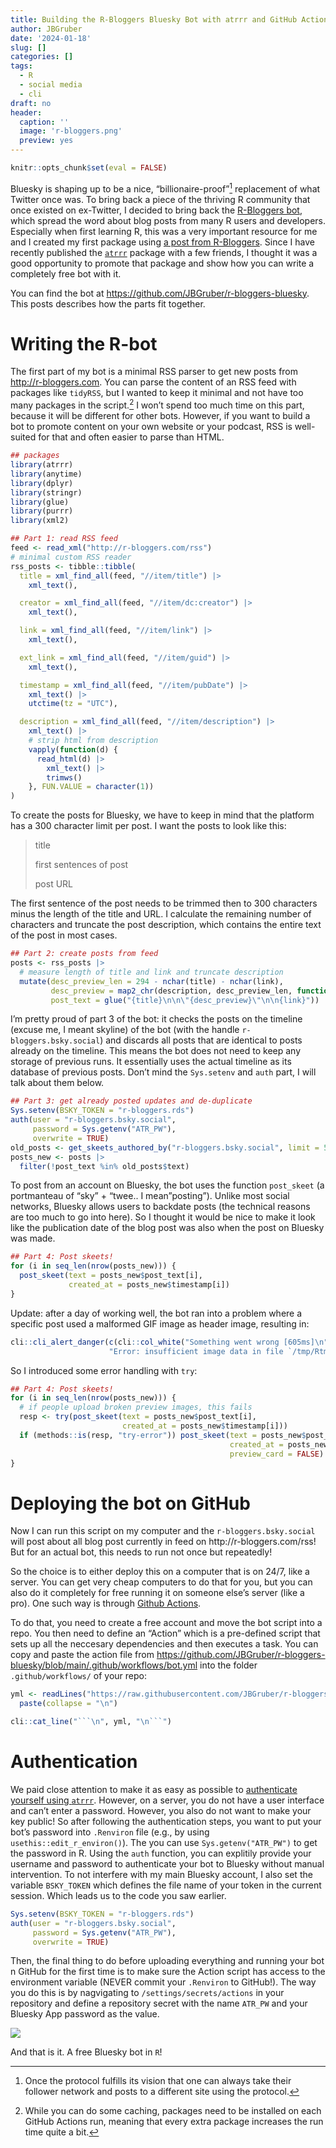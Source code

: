 ```yaml
---
title: Building the R-Bloggers Bluesky Bot with atrrr and GitHub Actions
author: JBGruber
date: '2024-01-18'
slug: []
categories: []
tags:
  - R
  - social media
  - cli
draft: no
header:
  caption: ''
  image: 'r-bloggers.png'
  preview: yes
---
```


```r
knitr::opts_chunk$set(eval = FALSE)
```

Bluesky is shaping up to be a nice, "billionaire-proof"^[
Once the protocol fulfills its vision that one can always take their follower network and posts to a different site using the protocol.
] replacement of what Twitter once was.
To bring back a piece of the thriving R community that once existed on ex-Twitter, I decided to bring back the [R-Bloggers bot](https://bsky.app/profile/r-bloggers.bsky.social), which spread the word about blog posts from many R users and developers.
Especially when first learning R, this was a very important resource for me and I created my first package using [a post from R-Bloggers](https://www.r-bloggers.com/2014/04/writing-an-r-package-from-scratch/).
Since I have recently published the [`atrrr`](https://www.johannesbgruber.eu/post/2024-01-09-release-atrrr/) package with a few friends, I thought it was a good opportunity to promote that package and show how you can write a completely free bot with it.

You can find the bot at <https://github.com/JBGruber/r-bloggers-bluesky>.
This posts describes how the parts fit together.

# Writing the R-bot

The first part of my bot is a minimal RSS parser to get new posts from <http://r-bloggers.com>.
You can parse the content of an RSS feed with packages like `tidyRSS`, but I wanted to keep it minimal and not have too many packages in the script.^[
While you can do some caching, packages need to be installed on each GitHub Actions run, meaning that every extra package increases the run time quite a bit.
]
I won't spend too much time on this part, because it will be different for other bots.
However, if you want to build a bot to promote content on your own website or your podcast, RSS is well-suited for that and often easier to parse than HTML.

```r
## packages
library(atrrr)
library(anytime)
library(dplyr)
library(stringr)
library(glue)
library(purrr)
library(xml2)

## Part 1: read RSS feed
feed <- read_xml("http://r-bloggers.com/rss")
# minimal custom RSS reader
rss_posts <- tibble::tibble(
  title = xml_find_all(feed, "//item/title") |>
    xml_text(),

  creator = xml_find_all(feed, "//item/dc:creator") |>
    xml_text(),

  link = xml_find_all(feed, "//item/link") |>
    xml_text(),

  ext_link = xml_find_all(feed, "//item/guid") |>
    xml_text(),

  timestamp = xml_find_all(feed, "//item/pubDate") |>
    xml_text() |>
    utctime(tz = "UTC"),

  description = xml_find_all(feed, "//item/description") |>
    xml_text() |>
    # strip html from description
    vapply(function(d) {
      read_html(d) |>
        xml_text() |>
        trimws()
    }, FUN.VALUE = character(1))
)
```

To create the posts for Bluesky, we have to keep in mind that the platform has a 300 character limit per post.
I want the posts to look like this:

> title
>
> first sentences of post
>
> post URL

The first sentence of the post needs to be trimmed then to 300 characters minus the length of the title and URL.
I calculate the remaining number of characters and truncate the post description, which contains the entire text of the post in most cases.

```r
## Part 2: create posts from feed
posts <- rss_posts |>
  # measure length of title and link and truncate description
  mutate(desc_preview_len = 294 - nchar(title) - nchar(link),
         desc_preview = map2_chr(description, desc_preview_len, function(x, y) str_trunc(x, y)),
         post_text = glue("{title}\n\n\"{desc_preview}\"\n\n{link}"))
```

I'm pretty proud of part 3 of the bot:
it checks the posts on the timeline (excuse me, I meant skyline) of the bot (with the handle `r-bloggers.bsky.social`) and discards all posts that are identical to posts already on the timeline.
This means the bot does not need to keep any storage of previous runs.
It essentially uses the actual timeline as its database of previous posts.
Don't mind the `Sys.setenv` and `auth` part, I will talk about them below.

```r
## Part 3: get already posted updates and de-duplicate
Sys.setenv(BSKY_TOKEN = "r-bloggers.rds")
auth(user = "r-bloggers.bsky.social",
     password = Sys.getenv("ATR_PW"),
     overwrite = TRUE)
old_posts <- get_skeets_authored_by("r-bloggers.bsky.social", limit = 5000L)
posts_new <- posts |>
  filter(!post_text %in% old_posts$text)
```

To post from an account on Bluesky, the bot uses the function `post_skeet` (a portmanteau of "sky" + "twee.. I mean "posting").
Unlike most social networks, Bluesky allows users to backdate posts (the technical reasons are too much to go into here).
So I thought it would be nice to make it look like the publication date of the blog post was also when the post on Bluesky was made.

```r
## Part 4: Post skeets!
for (i in seq_len(nrow(posts_new))) {
  post_skeet(text = posts_new$post_text[i],
             created_at = posts_new$timestamp[i])
}
```

Update: after a day of working well, the bot ran into a problem where a specific post used a malformed GIF image as header image, resulting in:

```r
cli::cli_alert_danger(c(cli::col_white("Something went wrong [605ms]\n"),
                      "Error: insufficient image data in file `/tmp/Rtmp8Gat9r/file7300766c1e29c.gif' @ error/gif.c/ReadGIFImage/1049"))
```

So I introduced some error handling with `try`:

```r
## Part 4: Post skeets!
for (i in seq_len(nrow(posts_new))) {
  # if people upload broken preview images, this fails
  resp <- try(post_skeet(text = posts_new$post_text[i],
                         created_at = posts_new$timestamp[i]))
  if (methods::is(resp, "try-error")) post_skeet(text = posts_new$post_text[i],
                                                 created_at = posts_new$timestamp[i],
                                                 preview_card = FALSE)
}
```

# Deploying the bot on GitHub

Now I can run this script on my computer and the `r-bloggers.bsky.social` will post about all blog post currently in feed on http://r-bloggers.com/rss!
But for an actual bot, this needs to run not once but repeatedly!

So the choice is to either deploy this on a computer that is on 24/7, like a server.
You can get very cheap computers to do that for you, but you can also do it completely for free running it on someone else's server (like a pro).
One such way is through [Github Actions](https://github.com/features/actions).

To do that, you need to create a free account and move the bot script into a repo.
You then need to define an "Action" which is a pre-defined script that sets up all the neccesary dependencies and then executes a task.
You can copy and paste the action file from <https://github.com/JBGruber/r-bloggers-bluesky/blob/main/.github/workflows/bot.yml> into the folder `.github/workflows/` of your repo:

```r
yml <- readLines("https://raw.githubusercontent.com/JBGruber/r-bloggers-bluesky/main/.github/workflows/bot.yml") |>
  paste(collapse = "\n")

cli::cat_line("```\n", yml, "\n```")
```

# Authentication

We paid close attention to make it as easy as possible to [authenticate yourself using `atrrr`](https://jbgruber.github.io/atrrr/).
However, on a server, you do not have a user interface and can't enter a password.
However, you also do not want to make your key public!
So after following the authentication steps, you want to put your bot's password into `.Renviron` file (e.g., by using `usethis::edit_r_environ()`).
The you can use `Sys.getenv("ATR_PW")` to get the password in R.
Using the `auth` function, you can explitily provide your username and password to authenticate your bot to Bluesky without manual intervention.
To not interfere with my main Bluesky account, I also set the variable `BSKY_TOKEN` which defines the file name of your token in the current session.
Which leads us to the code you saw earlier.

```r
Sys.setenv(BSKY_TOKEN = "r-bloggers.rds")
auth(user = "r-bloggers.bsky.social",
     password = Sys.getenv("ATR_PW"),
     overwrite = TRUE)
```

Then, the final thing to do before uploading everything and running your bot n GitHub for the first time is to make sure the Action script has access to the environment variable (NEVER commit your `.Renviron` to GitHub!).
The way you do this is by nagvigating to `/settings/secrets/actions` in your repository and define a repository secret with the name `ATR_PW` and your Bluesky App password as the value.

![](gh_action_secrets.png)

And that is it.
A free Bluesky bot in `R`!
